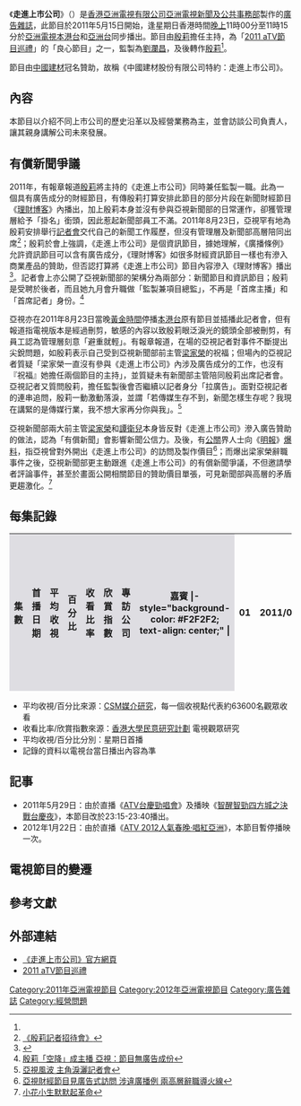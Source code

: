 {{亞視節目
|名稱=走進上市公司
|英文節目名=Corporate Excellence
|圖像=[[File:ATV_Corporate_Excellence.jpg|300px]] 
|類型=[[廣告雜誌|廣告雜誌]]<ref>[http://hk.news.yahoo.com/%E4%BA%9E%E8%A6%96%E8%AA%A4%E5%A0%B1%E6%B1%9F%E6%BE%A4%E6%B0%91%E6%AD%BB%E8%A8%8A%E7%BD%B0%E6%AC%BE30%E8%90%AC%E5%85%83-023500313.html 亞視誤報江澤民死訊罰款30萬元]</ref>
|監製=[[劉瀾昌|劉瀾昌]]、[[殷莉|殷莉]]<ref name="josephine">明報：[http://news.mingpao.com/20110908/gma1h.htm 廣告雜誌監製掌新聞部 學者憂亞視模糊有償新聞界線]（2011年9月9日）。</ref>
|編導= 
|助理編導= 
|製作公司=[[亞洲電視有限公司|亞洲電視有限公司]]
|主持=[[殷莉|殷莉]]
|旁白=[[陳興昌|陳興昌]]
|國家={{HK}}
|語言=[[粵語|粵語]]
|集數=
|每集列表= 
|製作年份=2011年-2012年
|每集長=約15分鐘（連廣告）
|aTV-11播出日期==2011年5月15日-2012年8月12日<br/>2012年10月14日-2012年10月28日
|aTV-11视频制式=[[576i|576i]]
|aTV-11音频制式=[[立體聲|立體聲]]
|aTV-11播出時間=逢星期日 23:00-23:15
|aTV-12播出日期=2011年6月7日-2012年8月12日<br/>2012年10月14日-2012年10月28日
|aTV-12视频制式=1080i
|aTV-12音频制式=立體聲
|aTV-12播出時間=逢星期日 23:00-23:15
|官方網站=https://web.archive.org/web/20130205004640/http://www.hkatv.com/v5/11/corporateexcellence/
}}
《'''走進上市公司'''》（{{lang-en|'''Corporate Excellence'''}}）是[[香港|香港]][[亞洲電視有限公司|亞洲電視有限公司]][[亞視新聞|亞洲電視新聞及公共事務部]]製作的[[廣告雜誌|廣告雜誌]]，此節目於2011年5月15日開始，逢星期日香港時間[[晚上|晚上]]11時00分至11時15分於[[亞洲電視|亞洲電視]][[本港台|本港台]]和[[亞洲電視亞洲台|亞洲台]]同步播出。節目由[[殷莉|殷莉]]擔任主持，為「[[2011_aTV節目巡禮|2011 aTV節目巡禮]]」的「良心節目」之一，監製為[[劉瀾昌|劉瀾昌]]，及後轉作[[殷莉|殷莉]]<ref name="josephine" />。

節目由[[中國建築材料集團|中國建材]]冠名贊助，故稱《中國建材股份有限公司特約：走進上市公司》。

== 內容 ==
本節目以介紹不同上市公司的歷史沿革以及經營業務為主，並會訪談公司負責人，讓其親身講解公司未來發展。

== 有償新聞爭議 ==
2011年，有報章報道[[殷莉|殷莉]]將主持的《走進上市公司》同時兼任監製一職。此為一個具有廣告成分的財經節目，有傳殷莉打算安排此節目的部分片段在新聞財經節目《[[理財博客|理財博客]]》內播出，加上殷莉本身並沒有參與亞視新聞部的日常運作，卻獲管理層給予「掛名」銜頭，因此惹起新聞部員工不滿。2011年8月23日，亞視罕有地為殷莉安排舉行[[記者會|記者會]]交代自己的新聞工作履歷，但沒有管理層及新聞部高層陪同出席<ref>[http://www.youtube.com/watch?v=ENTC9QIU-Tw 《殷莉記者招待會》]</ref>；殷莉於會上強調，《走進上市公司》是個資訊節目，據她理解，《廣播條例》允許資訊節目可以含有廣告成分，《理財博客》如很多財經資訊節目一樣也有滲入商業產品的贊助，但否認打算將《走進上市公司》節目內容滲入《理財博客》播出<ref>{{Cite web |url=http://hk.news.yahoo.com/%E4%BA%9E%E8%A6%96%E9%A2%A8%E6%B3%A2-%E4%B8%BB%E8%A7%92%E6%B7%9A%E7%81%91%E8%A8%98%E8%80%85%E6%9C%83-221023136.html |title=亞視風波 主角淚灑記者會 |access-date=2011-09-09 |archive-date=2016-05-06 |archive-url=https://web.archive.org/web/20160506052053/https://hk.news.yahoo.com/%e4%ba%9e%e8%a6%96%e9%a2%a8%e6%b3%a2-%e4%b8%bb%e8%a7%92%e6%b7%9a%e7%81%91%e8%a8%98%e8%80%85%e6%9c%83-221023136.html |dead-url=no }}</ref>。記者會上亦公開了亞視新聞部的架構分為兩部分：新聞節目和資訊節目；殷莉是受聘於後者，而且她九月會升職做「監製兼項目總監」，不再是「首席主播」和「首席記者」身份。<ref>[http://news.hkheadline.com/dailynews/content_hk/2011/08/24/159017.asp 殷莉「空降」成主播 亞視：節目無廣告成份]</ref>

亞視亦在2011年8月23日當晚[[黃金時間|黃金時間]]停播[[本港台|本港台]]原有節目並插播此記者會，但有報道指電視版本是經過刪剪，敏感的內容以致殷莉眼泛淚光的鏡頭全部被刪剪，有員工認為管理層刻意「避重就輕」。有報章報道，在場的亞視記者對事件不斷提出尖銳問題，如殷莉表示自己受到亞視新聞部前主管[[梁家榮|梁家榮]]的祝福；但場內的亞視記者質疑「梁家榮一直沒有參與《走進上市公司》內涉及廣告成分的工作，也沒有『祝福』她擔任兩個節目的主持」，並質疑未有新聞部主管陪同殷莉出席記者會。亞視記者又質問殷莉，擔任監製後會否繼續以記者身分「拉廣告」。面對亞視記者的連串追問，殷莉一動激動落淚，並謂「若傳媒生存不到，新聞怎樣生存呢？我現在講緊的是傳媒行業，我不想大家再分你與我」。<ref>[http://news.sina.com.hk/news/2/1/1/2416024/1.html 亞視風波 主角淚灑記者會]{{dead link|date=十月 2017 |bot=InternetArchiveBot }}</ref>

亞視新聞部兩大前主管[[梁家榮|梁家榮]]和[[譚衛兒|譚衛兒]]本身皆反對《走進上市公司》滲入廣告贊助的做法，認為「有償新聞」會影響新聞公信力。及後，有[[公關|公關]]界人士向《[[明報|明報]]》[[爆料|爆料]]，指亞視曾對外開出《走進上市公司》的訪問及製作價目<ref>[http://hk.news.yahoo.com/%E5%BB%A3%E5%91%8A%E9%9B%9C%E8%AA%8C%E7%9B%A3%E8%A3%BD%E6%8E%8C%E6%96%B0%E8%81%9E%E9%83%A8-%E5%AD%B8%E8%80%85%E6%86%82%E4%BA%9E%E8%A6%96%E6%A8%A1%E7%B3%8A%E6%9C%89%E5%84%9F%E6%96%B0%E8%81%9E%E7%95%8C%E7%B7%9A-220725878.html 亞視財經節目見廣告式訪問 涉違廣播例 兩高層辭職導火線]{{dead link|date=十月 2017 |bot=InternetArchiveBot }}</ref>；而爆出梁家榮辭職事件之後，亞視新聞部更主動跟進《走進上市公司》的有償新聞爭議，不但邀請學者評論事件，甚至於畫面公開相關節目的贊助價目單張，可見新聞部與高層的矛盾更趨激化。<ref>[http://hk.apple.nextmedia.com/template/apple/art_main.php?iss_id=20110908&sec_id=4104&subsec=11867&art_id=15594967 小花小生默默起革命]</ref>

==每集記錄==
{| class="wikitable"
|-
!width="40"style="background-color:#DEDDE2"|集數
!width="200"style="background-color:#DEDDE2"|首播日期
!width="50"style="background-color:#DEDDE2"|平均收視
!width="50"style="background-color:#DEDDE2"|百分比
!width="50"style="background-color:#DEDDE2"|收看比率
!width="50"style="background-color:#DEDDE2"|欣賞指數
!width="500"style="background-color:#DEDDE2"|專訪公司
!width="700"style="background-color:#DEDDE2"|嘉賓
|- style="background-color: #F2F2F2; text-align: center;" |
| 01 ||  2011/05/15 || 2[[收視點|點]] ||11% ||-- ||-- ||[[金利豐金融|金利豐金融]] || [[溫天納|溫天納]]、[[歐業亨|歐業亨]]
|- style="background-color: #F2F2F2; text-align: center;" |
| 02 ||  2011/05/22 || 1[[收視點|點]] ||6% || -- || -- ||[[寶峰時尚國際|寶峰時尚國際]] ||
|- style="background-color: #F2F2F2; text-align: center;" |
| 03 ||  2011/05/29 || 1[[收視點|點]] || 6% || -- ||-- ||[[雷士照明|雷士照明]] || 
|- style="background-color: #F2F2F2; text-align: center;" |
| 04 ||  2011/06/05 || 1[[收視點|點]] || 6% ||  || || [[創科實業|創科實業]] || 
|- style="background-color: #F2F2F2; text-align: center;" |
| 05 ||  2011/06/12 || [[收視點|點]] || % ||  || || [[美聯物業|美聯物業]] || 
|- style="background-color: #F2F2F2; text-align: center;" |
| 06 ||  2011/06/19 || [[收視點|點]] || % ||  || || [[香港交易所|香港交易所]]<br/>[[太平洋恩利|太平洋恩利]] || 
|- style="background-color: #F2F2F2; text-align: center;" |
| 07 ||  2011/06/26 || [[收視點|點]] || % ||  || || [[英皇鐘錶珠寶|英皇鐘錶珠寶]] || 
|- style="background-color: #F2F2F2; text-align: center;" |
| 08 ||  2011/07/03 || [[收視點|點]] || % ||  || || [[南亞礦業|南亞礦業]] || 
|- style="background-color: #F2F2F2; text-align: center;" |
| 09 ||  2011/07/10 || [[收視點|點]] || % ||  || || [[英皇國際|英皇國際]] || 
|- style="background-color: #F2F2F2; text-align: center;" |
| 10 ||  2011/07/17 || [[收視點|點]] || % ||  || || [[南亞礦業|南亞礦業]] ||
|}
<span style="font-size:smaller;">
* 平均收視/百分比來源：[[CSM媒介研究|CSM媒介研究]]，每一個收視點代表約63600名觀眾收看
* 收看比率/欣賞指數來源：[[香港大學民意研究計劃|香港大學民意研究計劃]] 電視觀眾研究
* 平均收視/百分比分別：星期日首播
* 記錄的資料以電視台當日播出內容為準
</span>

==記事==
*2011年5月29日：由於直播《[[ATV台慶勁唱會|ATV台慶勁唱會]]》及播映《[[智醒智勁四方城|智醒智勁四方城之決戰台慶夜]]》，本節目改於23:15-23:40播出。
*2012年1月22日：由於直播《[[ATV_2012人氣春晚·唱紅亞洲|ATV 2012人氣春晚·唱紅亞洲]]》，本節目暫停播映一次。

==電視節目的變遷==
{{電視節目的變遷
|電視台={{flagicon|Hong Kong}}[[亞洲電視|亞洲電視]][[本港台|本港台]]
|播放檔次=星期日 23:00-23:30 時段
|節目名稱=走進上市公司<br/>（2011.05.15 - 2011.07.03）
|上一節目=[[iSports@tv|iSports@tv]]<br/>（2011.02.06 - 2011.05.08）
|下一節目=走進上市公司<br/>（2011.07.10 - 2012.08.12）<br/><small>（23:00-23:15）</small>
----[[亞洲電視夜間新聞|夜間新聞]]<br/>（2011.07.10 - 2012.04.22）<br/><small>（23:15-23:50）</small>
}}

{{電視節目的變遷
|電視台={{flagicon|Hong Kong}}[[亞洲電視|亞洲電視]][[本港台|本港台]]
|播放檔次=星期日 23:00-23:15 時段
|節目名稱=走進上市公司<br/>（2011.07.10 - 2012.08.12）
|上一節目=走進上市公司<br/>（2011.05.15 - 2011.07.03）<br/><small>（23:00-23:30）</small>
|下一節目=[[澳門大潭山壹號廣告雜誌|澳門大潭山壹號廣告雜誌]]<br/>（2012.08.19 - 2012.10.07）
}}

{{電視節目的變遷
|電視台={{flagicon|Hong Kong}}[[亞洲電視|亞洲電視]][[本港台|本港台]]、亞洲台
|播放檔次=星期日 23:00-23:05 時段
|節目名稱=走進上市公司<br/>（2012.10.14 - 2012.10.28）
|上一節目=[[澳門大潭山壹號廣告雜誌|澳門大潭山壹號廣告雜誌]]<br/>（2012.08.19 - 2012.10.07）<br/><small>（23:00-23:15）</small>
|下一節目=[[ATV每日一歌|ATV每日一歌]]<br/>（2012.11.04）
}}

== 參考文獻 ==
<references/>

== 外部連結 ==
*[https://web.archive.org/web/20130205004640/http://www.hkatv.com/v5/11/corporateexcellence/ 《走進上市公司》官方網頁]
*[https://web.archive.org/web/20101114125529/http://www.hkatv.com/v3/special_events/10/atv2011/ 2011 aTV節目巡禮]

[[Category:2011年亞洲電視節目|Category:2011年亞洲電視節目]]
[[Category:2012年亞洲電視節目|Category:2012年亞洲電視節目]]
[[Category:廣告雜誌|Category:廣告雜誌]]
[[Category:經營問題|Category:經營問題]]